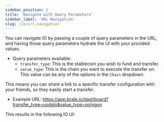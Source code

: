 ```yaml
---
sidebar_position: 2
title: 'Navigate with Query Parameters'
sidebar_label: 'URL Navigation'
slug: /io/url-navigation
---
```


<p class="intro-subheading">
  You can navigate IO by passing a couple of query parameters in the URL, and having
  those query parameters hydrate the UI with your provided values.
</p>

- Query parameters available:
  - `transfer_type`: This is the stablecoin you wish to fund and transfer.
  - `value_type`: This is the chain you want to execute the transfer on. This
  value can be any of the options in the `Chain` dropdown.

This means you can share a link to a specific transfer configuration with your friends, so
they easily start a transfer.

- Example URL: https://app.brale.io/dashboard?transfer_type=usdglo&value_type=polygon

This results in the following IO UI:

<InlineImage srcDark="/img/io/url-navigation.png" alt="URL Navigation" />